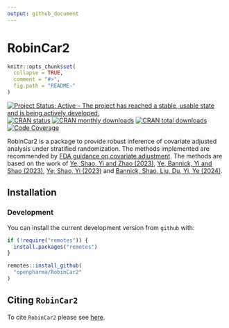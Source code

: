 ```yaml
---
output: github_document
---
```

<!-- markdownlint-disable-file -->
<!-- README.md needs to be generated from README.Rmd. Please edit that file -->

# RobinCar2

```r
knitr::opts_chunk$set(
  collapse = TRUE,
  comment = "#>",
  fig.path = "README-"
)
```

<!-- badges: start -->
[![Project Status: Active – The project has reached a stable, usable state and is being actively developed.](https://www.repostatus.org/badges/latest/active.svg)](https://www.repostatus.org/#active)
[![CRAN status](https://www.r-pkg.org/badges/version-last-release/RobinCar2)](https://www.r-pkg.org/badges/version-last-release/RobinCar2)
[![CRAN monthly downloads](https://cranlogs.r-pkg.org/badges/RobinCar2)](https://cranlogs.r-pkg.org/badges/RobinCar2)
[![CRAN total downloads](https://cranlogs.r-pkg.org/badges/grand-total/RobinCar2)](https://cranlogs.r-pkg.org/badges/grand-total/RobinCar2)
[![Code Coverage](https://raw.githubusercontent.com/openpharma/RobinCar2/_xml_coverage_reports/data/main/badge.svg)](https://raw.githubusercontent.com/openpharma/RobinCar2/_xml_coverage_reports/data/main/coverage.xml)
<!-- badges: end -->
\

RobinCar2 is a package to provide robust inference of covariate adjusted analysis under stratified randomization.
The methods implemented are recommended by [FDA guidance on covariate adjustment](https://www.fda.gov/regulatory-information/search-fda-guidance-documents/adjusting-covariates-randomized-clinical-trials-drugs-and-biological-products).
The methods are based on the work of [Ye, Shao, Yi and Zhao (2023)](doi:10.1080/01621459.2022.2049278),
[Ye, Bannick, Yi and Shao (2023)](doi:10.1080/24754269.2023.2205802), 
[Ye, Shao, Yi (2023)](doi:10.1093/biomet/asad045>) and
[Bannick, Shao, Liu, Du, Yi, Ye (2024)](doi:10.48550/arXiv.2306.10213).

## Installation

### Development

You can install the current development version from `github` with:

```r
if (!require("remotes")) {
  install.packages("remotes")
}

remotes::install_github(
  "openpharma/RobinCar2"
)
```

## Citing `RobinCar2`

To cite `RobinCar2` please see [here](https://openpharma.github.io/RobinCar2/main/authors.html#citation).
